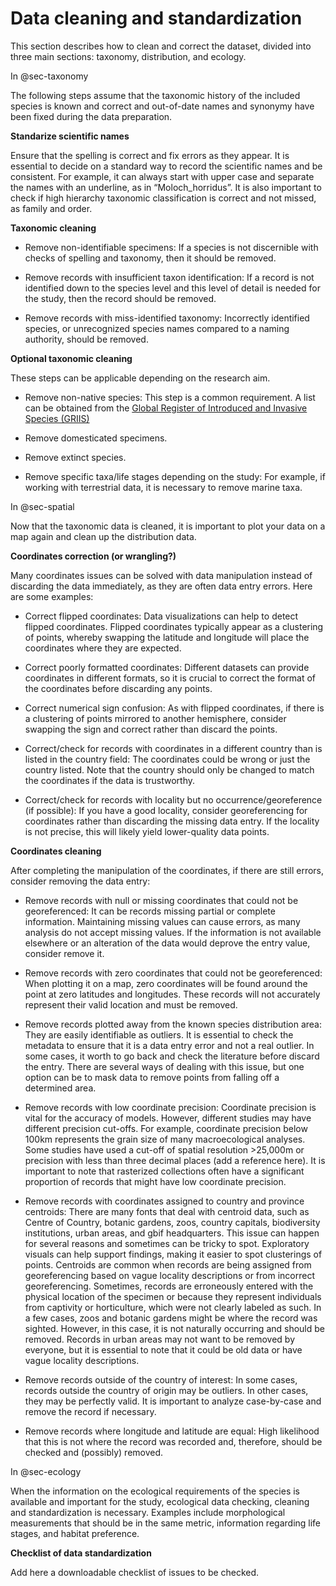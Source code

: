 # Data cleaning and standardization

This section describes how to clean and correct the dataset, divided into three main sections: taxonomy, distribution, and ecology.    

In @sec-taxonomy

The following steps assume that the taxonomic history of the included species is known and correct and out-of-date names and synonymy have been fixed during the data preparation.

**Standarize scientific names**

Ensure that the spelling is correct and fix errors as they appear. It is essential to decide on a standard way to record the scientific names and be consistent. For example, it can always start with upper case and separate the names with an underline, as in "Moloch_horridus". It is also important to check if high hierarchy taxonomic classification is correct and not missed, as family and order.

**Taxonomic cleaning**

- Remove non-identifiable specimens: If a species is not discernible with checks of spelling and taxonomy, then it should be removed.

- Remove records with insufficient taxon identification: If a record is not identified down to the species level and this level of detail is needed for the study, then the record should be removed.

- Remove records with miss-identified taxonomy: Incorrectly identified species, or unrecognized species names compared to a naming authority, should be removed.

**Optional taxonomic cleaning**

These steps can be applicable depending on the research aim.

- Remove non-native species: This step is a common requirement. A list can be obtained from the [Global Register of Introduced and Invasive Species (GRIIS)](https://griis.org/)

- Remove domesticated specimens. 

- Remove extinct species.

- Remove specific taxa/life stages depending on the study: For example, if working with terrestrial data, it is necessary to remove marine taxa.


In @sec-spatial

Now that the taxonomic data is cleaned, it is important to plot your data on a map again and clean up the distribution data.

**Coordinates correction (or wrangling?)**

Many coordinates issues can be solved with data manipulation instead of discarding the data immediately, as they are often data entry errors. Here are some examples:

- Correct flipped coordinates: Data visualizations can help to detect flipped coordinates. Flipped coordinates typically appear as a clustering of points, whereby swapping the latitude and longitude will place the coordinates where they are expected.

- Correct poorly formatted coordinates: Different datasets can provide coordinates in different formats, so it is crucial to correct the format of the coordinates before discarding any points.

- Correct numerical sign confusion: As with flipped coordinates, if there is a clustering of points mirrored to another hemisphere, consider swapping the sign and correct rather than discard the points.

- Correct/check for records with coordinates in a different country than is listed in the country field: The coordinates could be wrong or just the country listed. Note that the country should only be changed to match the coordinates if the data is trustworthy.

- Correct/check for records with locality but no occurrence/georeference (if possible):	If you have a good locality, consider georeferencing for coordinates rather than discarding the missing data entry. If the locality is not precise, this will likely yield lower-quality data points.


**Coordinates cleaning**

After completing the manipulation of the coordinates, if there are still errors, consider removing the data entry:

- Remove records with null or missing coordinates that could not be georeferenced: It can be records missing partial or complete information. Maintaining missing values can cause errors, as many analysis do not accept missing values. If the information is not available elsewhere or an alteration of the data would deprove the entry value, consider remove it.

- Remove records with zero coordinates that could not be georeferenced: When plotting it on a map, zero coordinates will be found around the point at zero latitudes and longitudes. These records will not accurately represent their valid location and must be removed. 

- Remove records plotted away from the known species distribution area: They are easily identifiable as outliers. It is essential to check the metadata to ensure that it is a data entry error and not a real outlier. In some cases, it worth to go back and check the literature before discard the entry. There are several ways of dealing with this issue, but one option can be to mask data to remove points from falling off a determined area.

- Remove records with low coordinate precision: Coordinate precision is vital for the accuracy of models. However, different studies may have different precision cut-offs. For example, coordinate precision below 100km represents the grain size of many macroecological analyses. Some studies have used a cut-off of spatial resolution >25,000m or precision with less than three decimal places (add a reference here). It is important to note that rasterized collections often have a significant proportion of records that might have low coordinate precision.

- Remove records with coordinates assigned to country and province centroids: There are many fonts that deal with centroid data, such as Centre of Country, botanic gardens, zoos, country capitals, biodiversity institutions, urban areas, and gbif headquarters. This issue can happen for several reasons and sometimes can be tricky to spot. Exploratory visuals can help support findings, making it easier to spot clusterings of points. Centroids are common when records are being assigned from georeferencing based on vague locality descriptions or from incorrect georeferencing. Sometimes, records are erroneously entered with the physical location of the specimen or because they represent individuals from captivity or horticulture, which were not clearly labeled as such. In a few cases, zoos and botanic gardens might be where the record was sighted. However, in this case, it is not naturally occurring and should be removed. Records in urban areas may not want to be removed by everyone, but it is essential to note that it could be old data or have vague locality descriptions.

- Remove records outside of the country of interest: In some cases, records outside the country of origin may be outliers. In other cases, they may be perfectly valid. It is important to analyze case-by-case and remove the record if necessary.

- Remove records where longitude and latitude are equal: High likelihood that this is not where the record was recorded and, therefore, should be checked and (possibly) removed. 


In @sec-ecology

When the information on the ecological requirements of the species is available and important for the study, ecological data checking, cleaning and standardization is necessary. Examples include morphological measurements that should be in the same metric, information regarding life stages, and habitat preference.

**Checklist of data standardization**

Add here a downloadable checklist of issues to be checked.